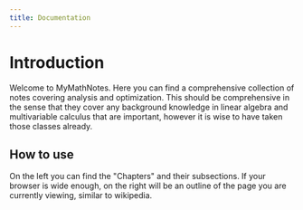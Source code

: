```yaml
---
title: Documentation
---
```


# Introduction 

Welcome to MyMathNotes. Here you can find a comprehensive collection of notes covering analysis and optimization. This should be comprehensive in the sense that they cover any background knowledge in linear algebra and multivariable calculus that are important, however it is wise to have taken those classes already. 

## How to use 

On the left you can find the "Chapters" and their subsections. If your browser is wide enough, on the right will be an outline of the page you are currently viewing, similar to wikipedia. 